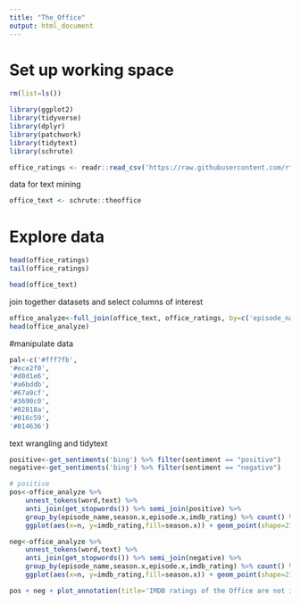 ```yaml
---
title: "The_Office"
output: html_document
---
```



# Set up working space
```r
rm(list=ls())
```
```r
library(ggplot2)
library(tidyverse)
library(dplyr)
library(patchwork)
library(tidytext)
library(schrute)
```

```r
office_ratings <- readr::read_csv('https://raw.githubusercontent.com/rfordatascience/tidytuesday/master/data/2020/2020-03-17/office_ratings.csv')
```
data for text mining
```r
office_text <- schrute::theoffice
```

# Explore data
```r
head(office_ratings)
tail(office_ratings)
```

```r
head(office_text)
```

join together datasets and select columns of interest
```r
office_analyze<-full_join(office_text, office_ratings, by=c('episode_name'='title')) %>% select(season.x, episode.x,episode_name,text,imdb_rating)
head(office_analyze)
```

#manipulate data
```r
pal<-c('#fff7fb',
'#ece2f0',
'#d0d1e6',
'#a6bddb',
'#67a9cf',
'#3690c0',
'#02818a',
'#016c59',
'#014636')
```



text wrangling and tidytext 
```r
positive<-get_sentiments('bing') %>% filter(sentiment == "positive")
negative<-get_sentiments('bing') %>% filter(sentiment == "negative")

# positive 
pos<-office_analyze %>% 
    unnest_tokens(word,text) %>% 
    anti_join(get_stopwords()) %>% semi_join(positive) %>% 
    group_by(episode_name,season.x,episode.x,imdb_rating) %>% count() %>%
    ggplot(aes(x=n, y=imdb_rating,fill=season.x)) + geom_point(shape=21,size=3) + theme_classic() + ylab('IMDB Rating') + xlab('Nr. positive words in episode')+ xlim(c(0,300))+ scale_fill_manual(values=pal,name='Office Season')

neg<-office_analyze %>% 
    unnest_tokens(word,text) %>% 
    anti_join(get_stopwords()) %>% semi_join(negative) %>% 
    group_by(episode_name,season.x,episode.x,imdb_rating) %>% count() %>% 
    ggplot(aes(x=n, y=imdb_rating,fill=season.x)) + geom_point(shape=21,size=3) + theme_classic() + ylab('IMDB Rating') + xlab('Nr. negative words in episode') + xlim(c(0,300)) + scale_fill_manual(values=pal,name='Office Season')

pos + neg + plot_annotation(title='IMDB ratings of the Office are not impacted by word sentiment',subtitle='but more positive words are used then negative ones') + ggsave('office_ratings_vs_word_sentiment.pdf',width=6,height=3) + plot_layout(guides = 'collect') 

```








